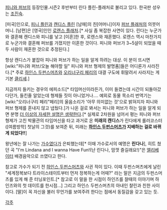 [[피니와 퍼브]]의 등장인물.시즌2 후반부터 린다 플린-플래처로 불리고 있다. 한국판 성우는 [[조진숙]].

[미국]인으로, [[피니 플린]]과 [[캔디스 플린]] [남매]의 친[어머니]이자 [[퍼브 플래처]]의 의붓어머니. [남편]은 [영국]인인 [[로렌스 플래처]].[* 사실 좀 복잡한 사연이 있다. 린다는 누군가와 결혼해 캔디스와 피니를 낳고 [이혼]한 후, 로렌스와 재혼했다. 로렌스 역시 마찬가지로 누군가와 결혼해 퍼브를 가졌지만 이혼한 것이다. 피니와 퍼브가 3~5살이 되었을 때 두 사람이 재혼한 것으로 추정된다.]

항상 캔디스가 붙잡아 피니와 퍼브가 하는 일을 알게 하려는 대상. 이 분이 뜨시면 [wiki:"피니와 퍼브/오늘 해야할 일" 피니와 퍼브 형제의 발명품]들은 어디론가 사라진다.[* 주로 [[하인스 두펀스머츠]]와 [[오리너구리 페리]]의 대결 구도에 휘말려서 사라지는 게 기본 [[클리셰]].]

지금까지 들키는 경우의 에피소드[* 타임머신이라든가, 이미 들켰는데 시간이 되돌아갔다던가, 들킨줄 알았는데 형제들 짓이 아니었거나…. 예외로 동물 목소리 번역기는 [wiki:"오리너구리 페리"페리]의 울음소리가 '아무 의미없는 것'으로 밝혀지자 피니와 퍼브 형제를 혼내지 않고 냅뒀다.]가 나온 걸로 봐서는 피니와 퍼브가 하는 일을 알게 되면 분명 [[더 이상의 자세한 설명은 생략한다]].[* 실제로 2차원을 넘어서 평는 피니와 퍼브 형제가 고친 박물관의 타임머신을 타고 과거로 온 '''미래의 캔디스'''가 린다에게 롤러코스터([여름방학] 첫날의 그것)를 보여준 뒤, 미래는 '''[[하인스 두펀스머츠]]가 지배하는 걸로 바뀌게 되었다!!'''] 

왕년에는 잘 나가는 [[가수]]였다가 은퇴했는데[* 이때 가수로서의 예명은 '''린다나'''], 히트 쳤던 곡 "I'm Lindana and I wanna Have Fun!(난 린다나, 맘껏 즐길래요!)"은 [[엘리베이터]] 배경음악으로 쓰였다고 한다.

참고로 가수가 되기 전 [[하인스 두펀스머츠]]와 사귄 적이 있다. 이때 두펀스머츠에게 날린 "세계정복보다 트라이스테이트부터 먼저 정복하는게 어때?" 라는 말은 지금의 두펀스머츠를 있게 해 준 터닝포인트.[* 참고로 이 말을 한 시점이 하인즈를 찰때의 이야기며 하인즈와의 첫 데이트를 한시점...] 그리고 하인스 두펀스머츠의 아내인 챨린과 친한 사이이다. [딸]이 꼭 자신을 불러 무언가를 보여주려 한다는 점에서 동질감을 갖고 있는 듯.

[[각주]]
